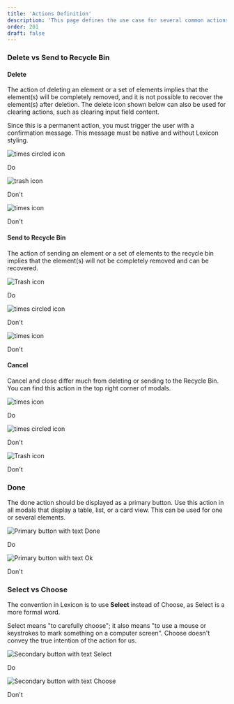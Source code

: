 ```yaml
---
title: 'Actions Definition'
description: 'This page defines the use case for several common actions.'
order: 201
draft: false
---
```



### Delete vs Send to Recycle Bin

#### Delete

The action of deleting an element or a set of elements implies that the element(s) will be completely removed, and it is not possible to recover the element(s) after deletion. The delete icon shown below can also be used for clearing actions, such as clearing input field content.

Since this is a permanent action, you must trigger the user with a confirmation message. This message must be native and without Lexicon styling.

<Grid templateColumns="1fr 1fr 1fr" autoRows="auto" gap="4rem">
	<Grid.Item>
		<div class="image-container">
			<img src="/images/lexicon/Delete.jpg" alt="times circled icon" />
		</div>
		<p class="do">Do</p>
	</Grid.Item>
	<Grid.Item>
		<div class="image-container">
			<img src="/images/lexicon/Trash.jpg" alt="trash icon" />
		</div>
		<p class="dont">Don't</p>
	</Grid.Item>
	<Grid.Item>
		<div class="image-container">
			<img src="/images/lexicon/Cancel.png" alt="times icon" />
		</div>
		<p class="dont">Don't</p>
	</Grid.Item>
</Grid>

#### Send to Recycle Bin

The action of sending an element or a set of elements to the recycle bin implies that the element(s) will not be completely removed and can be recovered.

<Grid templateColumns="1fr 1fr 1fr" autoRows="auto" gap="4rem">
	<Grid.Item>
		<div class="image-container">
			<img src="/images/lexicon/Trash.jpg" alt="Trash icon" />
		</div>
		<p class="do">Do</p>
	</Grid.Item>
	<Grid.Item>
		<div class="image-container">
			<img src="/images/lexicon/Delete.jpg" alt="times circled icon" />
		</div>
		<p class="dont">Don't</p>
	</Grid.Item>
	<Grid.Item>
		<div class="image-container">
			<img src="/images/lexicon/Cancel.png" alt="times icon" />
		</div>
		<p class="dont">Don't</p>
	</Grid.Item>
</Grid>

#### Cancel

Cancel and close differ much from deleting or sending to the Recycle Bin. You can find this action in the top right corner of modals.

<Grid templateColumns="1fr 1fr 1fr" autoRows="auto" gap="4rem">
	<Grid.Item>
		<div class="image-container">
			<img src="/images/lexicon/Cancel.png" alt="times icon" />
		</div>
		<p class="do">Do</p>
	</Grid.Item>
	<Grid.Item>
		<div class="image-container">
			<img src="/images/lexicon/Delete.jpg" alt="times circled icon" />
		</div>
		<p class="dont">Don't</p>
	</Grid.Item>
	<Grid.Item>
		<div class="image-container">
			<img src="/images/lexicon/Trash.jpg" alt="Trash icon" />
		</div>
		<p class="dont">Don't</p>
	</Grid.Item>
</Grid>

### Done

The done action should be displayed as a primary button. Use this action in all modals that display a table, list, or a card view. This can be used for one or several elements.

<Grid templateColumns="1fr 1fr" autoRows="auto" gap="2rem">
	<Grid.Item>
		<div class="image-container">
			<img
				src="/images/lexicon/FormButtonPrimaryTextDo.jpg"
				alt="Primary button with text Done"
			/>
		</div>
		<p class="do">Do</p>
	</Grid.Item>
	<Grid.Item>
		<div class="image-container">
			<img
				src="/images/lexicon/FormButtonPrimaryTextDont.jpg"
				alt="Primary button with text Ok"
			/>
		</div>
		<p class="dont">Don't</p>
	</Grid.Item>
</Grid>

### Select vs Choose

The convention in Lexicon is to use **Select** instead of Choose, as Select is a more formal word.

Select means "to carefully choose"; it also means "to use a mouse or keystrokes to mark something on a computer screen". Choose doesn't convey the true intention of the action for us.

<Grid templateColumns="1fr 1fr" autoRows="auto" gap="2rem">
	<Grid.Item>
		<div class="image-container">
			<img
				src="/images/lexicon/ActionsSelectDo.jpg"
				alt="Secondary button with text Select"
			/>
		</div>
		<p class="do">Do</p>
	</Grid.Item>
	<Grid.Item>
		<div class="image-container">
			<img
				src="/images/lexicon/ActionsSelectDont.png"
				alt="Secondary button with text Choose"
			/>
		</div>
		<p class="dont">Don't</p>
	</Grid.Item>
</Grid>
